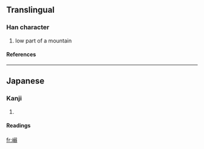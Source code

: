 ==Translingual==
===Han character===
{{Han char|rn=46|rad=山|as=10|sn=13|four=|canj=山弓一一 (UNMM)}}
# low part of a mountain
====References====
{{Han ref|kx=0317.521|hdz=10792.131|uh=5D76|ud=23926}}
----
==Japanese==
===Kanji===
{{ja-kanji|grade=|rs=山10}}
# {{defn|Japanese}} 
====Readings====
{{ja-readings|on=|kun=[[たお]] (tao)}}

[[fr:嵶]]